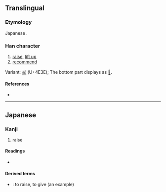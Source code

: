 {{character info/new}}
{{also|拳|舉}}
==Translingual==
{{Han simplified forms|舉|挙|举}}

===Etymology===
Japanese {{Han simp|擧|f=與|t=兴}}.

===Han character===
{{Han char|rn=64|rad=手|as=06|sn=10|four=|canj=FCQ,XFCQ|ids=⿱兴手}}

# [[raise]], [[lift up]]
# [[recommend]]

Variant: [[举]] (U+4E3E); The bottom part displays as [[𠀆]].

====References====
* {{Han ref|kx=0431.171|dkj=12081|dj=0780.230|hdz=31864.081|uh=6319|ud=25369}}

----

==Japanese==
{{ja-kanji forms|挙|擧}}

===Kanji===
{{ja-kanji|grade=4|rs=手06|style=s|kyu=擧}}

# raise

====Readings====
* {{ja-readings|goon=[[こ]] (ko)|kanon=[[きょ]] (kyo)|kun=[[あげる]] (ageru), [[あがる]] (agaru), [[こぞる]] (kozoru)}}

====Derived terms====
* {{ja-r|挙げる|あげる}}: to raise, to give (an example)